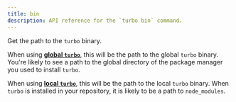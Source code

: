 ```yaml
---
title: bin
description: API reference for the `turbo bin` command.
---
```


Get the path to the `turbo` binary.

When using [**global `turbo`**](/repo/docs/getting-started/installation#installing-globally), this will be the path to the global `turbo` binary. You're likely to see a path to the global directory of the package manager you used to install `turbo`.

When using [**local `turbo`**](/repo/docs/getting-started/installation#installing-per-repository), this will be the path to the local `turbo` binary. When `turbo` is installed in your repository, it is likely to be a path to `node_modules`.
